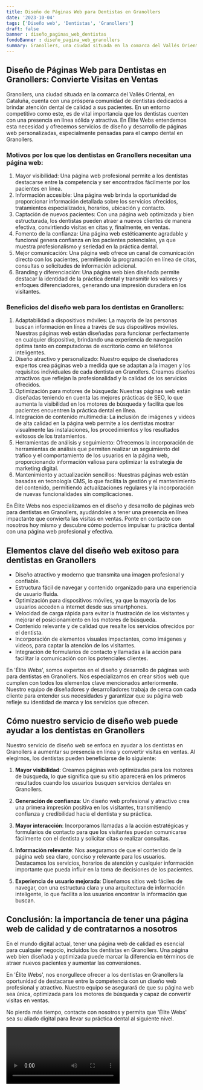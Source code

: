 ```yaml
---
title: Diseño de Páginas Web para Dentistas en Granollers
date: '2023-10-04'
tags: ['Diseño web', 'Dentistas', 'Granollers']
draft: false
banner : diseño_paginas_web_dentistas
fondoBanner : diseño_pagina_web_granollers
summary: Granollers, una ciudad situada en la comarca del Vallés Oriental, en Cataluña, cuenta con una próspera comunidad de dentistas dedicados a brindar atención dental de calidad a sus pacientes. En un entorno competitivo como este, es de vital importancia que los dentistas cuenten con una presencia en línea sólida y atractiva. En Élite Webs entendemos esta necesidad y ofrecemos servicios de diseño y desarrollo de páginas web personalizadas, especialmente pensadas para el campo dental en Granollers.
---
```


## Diseño de Páginas Web para Dentistas en Granollers: Convierte Visitas en Ventas

Granollers, una ciudad situada en la comarca del Vallés Oriental, en Cataluña, cuenta con una próspera comunidad de dentistas dedicados a brindar atención dental de calidad a sus pacientes. En un entorno competitivo como este, es de vital importancia que los dentistas cuenten con una presencia en línea sólida y atractiva. En Élite Webs entendemos esta necesidad y ofrecemos servicios de diseño y desarrollo de páginas web personalizadas, especialmente pensadas para el campo dental en Granollers.

### Motivos por los que los dentistas en Granollers necesitan una página web:

1. Mayor visibilidad: Una página web profesional permite a los dentistas destacarse entre la competencia y ser encontrados fácilmente por los pacientes en línea.
2. Información accesible: Una página web brinda la oportunidad de proporcionar información detallada sobre los servicios ofrecidos, tratamientos especializados, horarios, ubicación y contacto.
3. Captación de nuevos pacientes: Con una página web optimizada y bien estructurada, los dentistas pueden atraer a nuevos clientes de manera efectiva, convirtiendo visitas en citas y, finalmente, en ventas.
4. Fomento de la confianza: Una página web estéticamente agradable y funcional genera confianza en los pacientes potenciales, ya que muestra profesionalismo y seriedad en la práctica dental.
5. Mejor comunicación: Una página web ofrece un canal de comunicación directo con los pacientes, permitiendo la programación en línea de citas, consultas o solicitudes de información adicional.
6. Branding y diferenciación: Una página web bien diseñada permite destacar la identidad de la práctica dental y transmitir los valores y enfoques diferenciadores, generando una impresión duradera en los visitantes.

### Beneficios del diseño web para los dentistas en Granollers:

1. Adaptabilidad a dispositivos móviles: La mayoría de las personas buscan información en línea a través de sus dispositivos móviles. Nuestras páginas web están diseñadas para funcionar perfectamente en cualquier dispositivo, brindando una experiencia de navegación óptima tanto en computadoras de escritorio como en teléfonos inteligentes.
2. Diseño atractivo y personalizado: Nuestro equipo de diseñadores expertos crea páginas web a medida que se adaptan a la imagen y los requisitos individuales de cada dentista en Granollers. Creamos diseños atractivos que reflejan la profesionalidad y la calidad de los servicios ofrecidos.
3. Optimización para motores de búsqueda: Nuestras páginas web están diseñadas teniendo en cuenta las mejores prácticas de SEO, lo que aumenta la visibilidad en los motores de búsqueda y facilita que los pacientes encuentren la práctica dental en línea.
4. Integración de contenido multimedia: La inclusión de imágenes y videos de alta calidad en la página web permite a los dentistas mostrar visualmente las instalaciones, los procedimientos y los resultados exitosos de los tratamientos.
5. Herramientas de análisis y seguimiento: Ofrecemos la incorporación de herramientas de análisis que permiten realizar un seguimiento del tráfico y el comportamiento de los usuarios en la página web, proporcionando información valiosa para optimizar la estrategia de marketing digital.
6. Mantenimiento y actualización sencillos: Nuestras páginas web están basadas en tecnología CMS, lo que facilita la gestión y el mantenimiento del contenido, permitiendo actualizaciones regulares y la incorporación de nuevas funcionalidades sin complicaciones.

En Élite Webs nos especializamos en el diseño y desarrollo de páginas web para dentistas en Granollers, ayudándoles a tener una presencia en línea impactante que convierta las visitas en ventas. Ponte en contacto con nosotros hoy mismo y descubre cómo podemos impulsar tu práctica dental con una página web profesional y efectiva.

<GifSeo />

<Cta />

## Elementos clave del diseño web exitoso para dentistas en Granollers

- Diseño atractivo y moderno que transmita una imagen profesional y confiable.
- Estructura fácil de navegar y contenido organizado para una experiencia de usuario fluida.
- Optimización para dispositivos móviles, ya que la mayoría de los usuarios acceden a internet desde sus smartphones.
- Velocidad de carga rápida para evitar la frustración de los visitantes y mejorar el posicionamiento en los motores de búsqueda.
- Contenido relevante y de calidad que resalte los servicios ofrecidos por el dentista.
- Incorporación de elementos visuales impactantes, como imágenes y videos, para captar la atención de los visitantes.
- Integración de formularios de contacto y llamadas a la acción para facilitar la comunicación con los potenciales clientes.

En 'Élite Webs', somos expertos en el diseño y desarrollo de páginas web para dentistas en Granollers. Nos especializamos en crear sitios web que cumplen con todos los elementos clave mencionados anteriormente. Nuestro equipo de diseñadores y desarrolladores trabaja de cerca con cada cliente para entender sus necesidades y garantizar que su página web refleje su identidad de marca y los servicios que ofrecen.

## Cómo nuestro servicio de diseño web puede ayudar a los dentistas en Granollers

Nuestro servicio de diseño web se enfoca en ayudar a los dentistas en Granollers a aumentar su presencia en línea y convertir visitas en ventas. Al elegirnos, los dentistas pueden beneficiarse de lo siguiente:

1. **Mayor visibilidad**: Creamos páginas web optimizadas para los motores de búsqueda, lo que significa que su sitio aparecerá en los primeros resultados cuando los usuarios busquen servicios dentales en Granollers.

2. **Generación de confianza**: Un diseño web profesional y atractivo crea una primera impresión positiva en los visitantes, transmitiendo confianza y credibilidad hacia el dentista y su práctica.

3. **Mayor interacción**: Incorporamos llamadas a la acción estratégicas y formularios de contacto para que los visitantes puedan comunicarse fácilmente con el dentista y solicitar citas o realizar consultas.

4. **Información relevante**: Nos aseguramos de que el contenido de la página web sea claro, conciso y relevante para los usuarios. Destacamos los servicios, horarios de atención y cualquier información importante que pueda influir en la toma de decisiones de los pacientes.

5. **Experiencia de usuario mejorada**: Diseñamos sitios web fáciles de navegar, con una estructura clara y una arquitectura de información inteligente, lo que facilita a los usuarios encontrar la información que buscan.

## Conclusión: la importancia de tener una página web de calidad y de contratarnos a nosotros

En el mundo digital actual, tener una página web de calidad es esencial para cualquier negocio, incluidos los dentistas en Granollers. Una página web bien diseñada y optimizada puede marcar la diferencia en términos de atraer nuevos pacientes y aumentar las conversiones.

En 'Élite Webs', nos enorgullece ofrecer a los dentistas en Granollers la oportunidad de destacarse entre la competencia con un diseño web profesional y atractivo. Nuestro equipo se asegurará de que su página web sea única, optimizada para los motores de búsqueda y capaz de convertir visitas en ventas.

No pierda más tiempo, contacte con nosotros y permita que 'Élite Webs' sea su aliado digital para llevar su práctica dental al siguiente nivel.

<Video />

<CtaBot job='Dentistas' city='Granollers'/>

<Gmaps query='Granollers+españa+maps' />